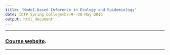 ```yaml
---
title: 'Model-based Inference in Ecology and Epidemiology'
date: ICTP Spring College<br>9--20 May 2016
output: html_document
---
```


----------------------

### [Course website](http://kingaa.github.io/short-course).

----------------------
